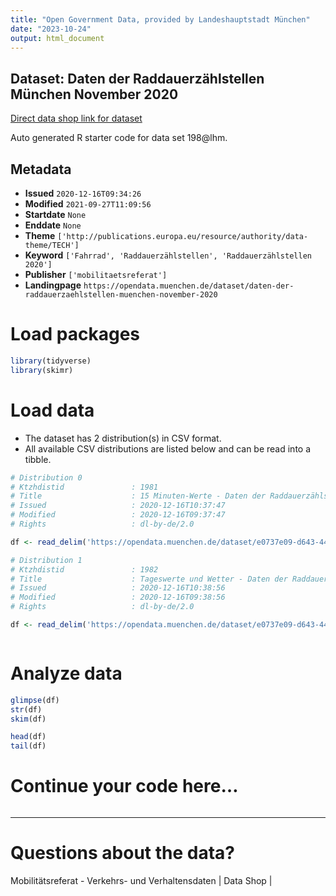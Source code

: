 ```yaml
---
title: "Open Government Data, provided by Landeshauptstadt München"
date: "2023-10-24"
output: html_document
---
```


## Dataset: Daten der Raddauerzählstellen München November 2020

[Direct data shop link for dataset](https://opendata.muenchen.de/dataset/daten-der-raddauerzaehlstellen-muenchen-november-2020)

Auto generated R starter code for data set 198@lhm.

## Metadata

- **Issued** `2020-12-16T09:34:26`
- **Modified** `2021-09-27T11:09:56`
- **Startdate** `None`
- **Enddate** `None`
- **Theme** `['http://publications.europa.eu/resource/authority/data-theme/TECH']`
- **Keyword** `['Fahrrad', 'Raddauerzählstellen', 'Raddauerzählstellen 2020']`
- **Publisher** `['mobilitaetsreferat']`
- **Landingpage** `https://opendata.muenchen.de/dataset/daten-der-raddauerzaehlstellen-muenchen-november-2020`


# Load packages

```r

library(tidyverse)
library(skimr)

```

# Load data

-   The dataset has 2 distribution(s) in CSV format.
-   All available CSV distributions are listed below and can be read into a tibble.

```r

# Distribution 0
# Ktzhdistid               : 1981
# Title                    : 15 Minuten-Werte - Daten der Raddauerzählstellen München November 2020
# Issued                   : 2020-12-16T10:37:47
# Modified                 : 2020-12-16T09:37:47
# Rights                   : dl-by-de/2.0

df <- read_delim('https://opendata.muenchen.de/dataset/e0737e09-d643-4486-842b-f43fdc010e3b/resource/6276e87c-a5fa-4ba8-888a-06ae7b2f08af/download/rad20201115min.csv')

# Distribution 1
# Ktzhdistid               : 1982
# Title                    : Tageswerte und Wetter - Daten der Raddauerzählstellen München November 2020
# Issued                   : 2020-12-16T10:38:56
# Modified                 : 2020-12-16T09:38:56
# Rights                   : dl-by-de/2.0

df <- read_delim('https://opendata.muenchen.de/dataset/e0737e09-d643-4486-842b-f43fdc010e3b/resource/23b5bc71-8070-42f7-93c8-aa3e2d2a9cce/download/rad202011tage.csv')



```

# Analyze data

```r

glimpse(df)
str(df)
skim(df)

head(df)
tail(df)

```

# Continue your code here...

```r

```

------------------------------------------------------------------------

# Questions about the data?

Mobilitätsreferat - Verkehrs- und Verhaltensdaten | Data Shop | 
